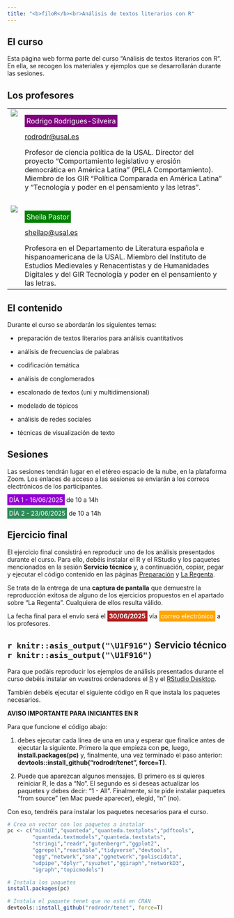 ```yaml
---
title: "<b>filoR</b><br>Análisis de textos literarios con R"
---
```


## El curso

Esta página web forma parte del curso "Análisis de textos literarios con R". En ella, se recogen los materiales y ejemplos que se desarrollarán durante las sesiones.


## Los profesores

<table cellpadding="4">
  <tr>
    <td valign="top">![](foto_rodrigo2.jpg)</td>
    <td valign="top">[Rodrigo Rodrigues-Silveira ]{style="background-color:purple;color:white;padding:4px;"}

[rodrodr\@usal.es](mailto:rodrodr@usal.es)

Profesor de ciencia política de la USAL. Director del proyecto "Comportamiento legislativo y erosión democrática en América Latina" (PELA Comportamiento). Miembro de los GIR "Política Comparada en América Latina" y "Tecnología y poder en el pensamiento y las letras".
</td>
  </tr>
  <tr><td><br></td></tr>
  <tr>
    <td valign="top">![](Sheila.jpg)</td>
    <td valign="top">[Sheila Pastor]{style="background-color:green;color:white;padding:4px;"}

[sheilap\@usal.es](mailto:sheilap@usal.es)

Profesora en el Departamento de Literatura española e hispanoamericana de la USAL. Miembro del Instituto de Estudios Medievales y Renacentistas y de Humanidades Digitales y del GIR Tecnología y poder en el pensamiento y las letras.</td>
  </tr>
</table>


## El contenido

Durante el curso se abordarán los siguientes temas:

-   [preparación de textos literarios]{style="background: url(https://s2.svgbox.net/pen-brushes.svg?ic=brush-1&color=orange);"} para análisis cuantitativos

-   análisis de [frecuencias de palabras]{style="background: url(https://s2.svgbox.net/pen-brushes.svg?ic=brush-2&color=pink);"}

-   codificación temática

-   análisis de conglomerados [<b>clusters</b>]{style="background: url(https://s2.svgbox.net/pen-brushes.svg?ic=brush-3&color=purple);color:white"}

-   escalonado de textos (uni y multidimensional)

-   modelado de tópicos

-   [análisis de redes]{style="background: url(https://s2.svgbox.net/pen-brushes.svg?ic=brush-4&color=skyblue);"} sociales

-   técnicas de [visualización de texto]{style="background: url(https://s2.svgbox.net/pen-brushes.svg?ic=brush-5&color=gold);"}

## Sesiones

Las sesiones tendrán lugar en el etéreo espacio de la nube, en la plataforma Zoom. Los enlaces de acceso a las sesiones se enviarán a los correos electrónicos de los participantes.

[DÍA 1 - 16/06/2025]{style="background-color:darkviolet;color:white;padding:4px;"} de 10 a 14h

[DÍA 2 - 23/06/2025]{style="background-color:seagreen;color:white;padding:4px; "} de 10 a 14h


## Ejercicio final

El ejercicio final consistirá en reproducir uno de los análisis presentados durante el curso. Para ello, debéis instalar el R y el RStudio y los paquetes mencionados en la sesión **Servicio técnico** y, a continuación, copiar, pegar y ejecutar el código contenido en las páginas [Preparación](prepa.html){target=_blank} y [La Regenta](regenta.html){target=_blank}.

Se trata de la entrega de una **captura de pantalla** que demuestre la reproducción exitosa de alguno de los ejercicios propuestos en el apartado sobre "La Regenta". Cualquiera de ellos resulta válido.


La fecha final para el envío será el [<b>30/06/2025</b>]{style="background-color:firebrick;color:white;padding:4px;"} vía [correo electrónico]{style="background-color:orange;color:white;padding:4px;"} a los profesores.



## `r knitr::asis_output("\U1F916")` Servicio técnico `r knitr::asis_output("\U1F916")`

Para que podáis reproducir los ejemplos de análisis presentados durante el curso debéis instalar en vuestros ordenadores el [R](https://cran.r-project.org/) y el [RStudio Desktop](https://posit.co/downloads/).

También debéis ejecutar el siguiente código en R que instala los paquetes necesarios. 

**AVISO IMPORTANTE PARA INICIANTES EN R**

Para que funcione el código abajo:

1. debes ejecutar cada línea de una en una y esperar que finalice antes de ejecutar la siguiente. Primero la que empieza con **pc**, luego, **install.packages(pc)** y, finalmente, una vez terminado el paso anterior: **devtools::install_github("rodrodr/tenet", force=T)**.

2. Puede que aparezcan algunos mensajes. El primero es si quieres reiniciar R, le das a "No". El segundo es si deseas actualizar los paquetes y debes decir: "1 - All". Finalmente, si te pide instalar paquetes "from source" (en Mac puede aparecer), elegid, "n" (no). 

Con eso, tendréis para instalar los paquetes necesarios para el curso.


```r

# Crea un vector con los paquetes a instalar
pc <- c("miniUI","quanteda","quanteda.textplots","pdftools",
        "quanteda.textmodels","quanteda.textstats",
        "stringi","readr","gutenbergr","ggplot2",
        "ggrepel","reactable","tidyverse","devtools",
        "egg","network","sna","ggnetwork","poliscidata",
        "udpipe","dplyr","syuzhet","ggiraph","networkD3",
        "igraph","topicmodels")

# Instala los paquetes
install.packages(pc)

# Instala el paquete tenet que no está en CRAN
devtools::install_github("rodrodr/tenet", force=T)

```
